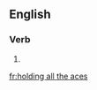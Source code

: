 ==English==

===Verb===
{{head|en|present participle}}

# {{present participle of|hold all the aces|lang=en}}

[[fr:holding all the aces]]
